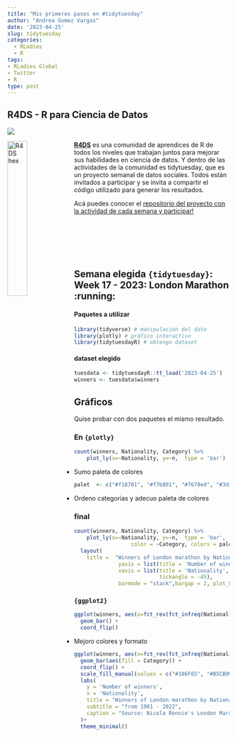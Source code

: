 ```yaml
---
title: "Mis primeros pasos en #tidytuesday"
author: "Andrea Gomez Vargas"
date: '2023-04-25'
slug: tidytuesday
categories:
  - RLadies 
  - R
tags:
- RLadies Global
- Twitter
- R
type: post
---
```


## R4DS - R para Ciencia de Datos

![](featured.png)

<img src="https://user-images.githubusercontent.com/29187501/38734884-c31c6c30-3eec-11e8-966b-17172b21a279.png" alt="R4DS hex" style="float: left;" width="30%"/>

[**R4DS**](https://rfordatasci.com/) es una comunidad de aprendices de R de todos los niveles que trabajan juntos para mejorar sus habilidades en ciencia de datos. Y dentro de las actividades de la comunidad es tidytuesday, que es un proyecto semanal de datos sociales. Todos están invitados a participar y se invita a compartir el código utilizado para generar los resultados.

Acá puedes conocer el [repositorio del proyecto con la actividad de cada semana y participar!](https://github.com/rfordatascience/tidytuesday/blob/master/data/2023/2023-04-25/readme.md)

<br>

<br>

<br>

## Semana elegida `{tidytuesday}`: **Week 17 - 2023: London Marathon** :running:

#### Paquetes a utilizar

```r
library(tidyverse) # manipulación del dato
library(plotly) # gráfico interactivo
library(tidytuesdayR) # obtengo dataset
```

#### dataset elegido

```r
tuesdata <- tidytuesdayR::tt_load('2023-04-25')
winners <- tuesdata$winners
```

## Gráficos

Quise probar con dos paquetes el mismo resultado.

### En `{plotly}`

```r
count(winners, Nationality, Category) %>%   
    plot_ly(x=~Nationality, y=~n,  type = 'bar')
```

-   Sumo paleta de colores

```r
palet  <- c("#f18701", "#f7b801", "#7678ed", "#3d348b")
```

-   Ordeno categorias y adecuo paleta de colores

### final

```r

count(winners, Nationality, Category) %>%   
    plot_ly(x=~Nationality, y=~n,  type = 'bar', 
                  color = ~Category, colors = palet) %>% 
  layout(
    title =  "Winners of London marathon by Nationality in each category from 1981 - 2022",
              yaxis = list(title = 'Number of winners', range= c(0,45)), 
              xaxis = list(title = 'Nationality', categoryorder = "total descending",
                           tickangle = -45),
              barmode = "stack",bargap = 2, plot_bgcolor='white')
```

### `{ggplot2}`

```r
ggplot(winners, aes(x=fct_rev(fct_infreq(Nationality)))) +
  geom_bar() +
  coord_flip()
```

-   Mejoro colores y formato

```r

ggplot(winners, aes(x=fct_rev(fct_infreq(Nationality)))) +
  geom_bar(aes(fill = Category)) +
  coord_flip() +
  scale_fill_manual(values = c("#186F65", "#B5CB99", "#D988B9", "#B0578D")) +
  labs(
    y = 'Number of winners',
    x = 'Nationality',
    title = "Winners of London marathon by Nationality in each category",
    subtitle = "from 1981 - 2022",
    caption = "Source: Nicola Rennie's London Marathon R package",
  )+
  theme_minimal()

```
